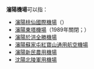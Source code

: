 '''瀋陽機場'''可以指：
*[[瀋陽桃仙國際機場|瀋陽桃仙國際機場]]（{{airport codes|SHE|ZYTX}}）
*[[瀋陽東塔機場|瀋陽東塔機場]]（1989年關閉；{{airport codes|SHE|ZYYY}}）
*[[瀋陽於洪全勝機場|瀋陽於洪全勝機場]]
*[[瀋陽蘇家屯紅寶山通用航空機場|瀋陽蘇家屯紅寶山通用航空機場]]
*[[瀋陽新民農用機場|瀋陽新民農用機場]]
*[[沈阳飞机工业集团|沈陽北陵軍用機場]]

{{disambiguation|Cat=四字機場消歧義}}